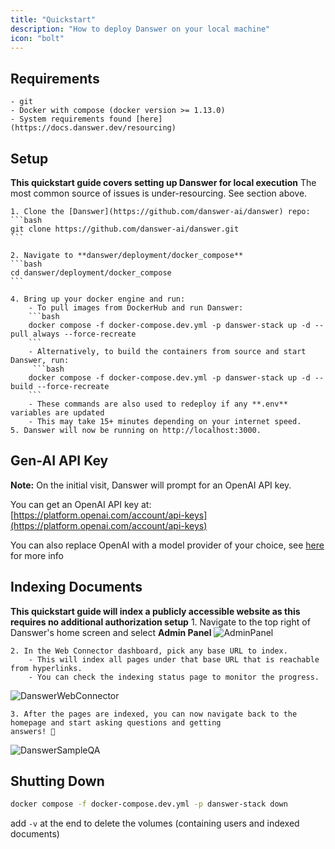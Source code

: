 ```yaml
---
title: "Quickstart"
description: "How to deploy Danswer on your local machine"
icon: "bolt"
---
```


## Requirements
    - git
    - Docker with compose (docker version >= 1.13.0)
    - System requirements found [here](https://docs.danswer.dev/resourcing)


## Setup
**This quickstart guide covers setting up Danswer for local execution**
<Warning>The most common source of issues is under-resourcing. See section above.</Warning>

    1. Clone the [Danswer](https://github.com/danswer-ai/danswer) repo:
    ```bash
    git clone https://github.com/danswer-ai/danswer.git
    ```

    2. Navigate to **danswer/deployment/docker_compose**
    ```bash
    cd danswer/deployment/docker_compose
    ```

    4. Bring up your docker engine and run:
        - To pull images from DockerHub and run Danswer:
        ```bash
        docker compose -f docker-compose.dev.yml -p danswer-stack up -d --pull always --force-recreate
        ```
        - Alternatively, to build the containers from source and start Danswer, run:
         ```bash
        docker compose -f docker-compose.dev.yml -p danswer-stack up -d --build --force-recreate
        ```
        - These commands are also used to redeploy if any **.env** variables are updated
        - This may take 15+ minutes depending on your internet speed.
    5. Danswer will now be running on http://localhost:3000.


## Gen-AI API Key
**Note:** On the initial visit, Danswer will prompt for an OpenAI API key.

You can get an OpenAI API key at:
[https://platform.openai.com/account/api-keys](https://platform.openai.com/account/api-keys)

<Info>You can also replace OpenAI with a model provider of your choice, see
[here](https://docs.danswer.dev/gen_ai_configs/overview) for more info</Info>


## Indexing Documents
**This quickstart guide will index a publicly accessible website as this requires no additional authorization setup**
    1. Navigate to the top right of Danswer's home screen and select **Admin Panel**
![AdminPanel](/images/quickstart/AdminPanel.png)

    2. In the Web Connector dashboard, pick any base URL to index.
        - This will index all pages under that base URL that is reachable from hyperlinks.
        - You can check the indexing status page to monitor the progress.
![DanswerWebConnector](/images/quickstart/DanswerWebConnector.png)

    3. After the pages are indexed, you can now navigate back to the homepage and start asking questions and getting
    answers! 🥳
![DanswerSampleQA](/images/quickstart/DanswerSampleQA.png)


## Shutting Down
```bash
docker compose -f docker-compose.dev.yml -p danswer-stack down
```
<Info>add `-v` at the end to delete the volumes (containing users and indexed documents) </Info>
